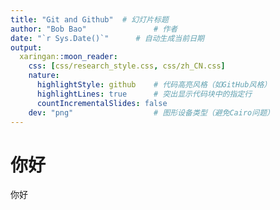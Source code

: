 ```yaml
---
title: "Git and Github"  # 幻灯片标题
author: "Bob Bao"               # 作者
date: "`r Sys.Date()`"      # 自动生成当前日期
output:
  xaringan::moon_reader:
    css: [css/research_style.css, css/zh_CN.css]
    nature:                    
      highlightStyle: github    # 代码高亮风格（如GitHub风格）
      highlightLines: true      # 突出显示代码块中的指定行
      countIncrementalSlides: false 
    dev: "png"                  # 图形设备类型（避免Cairo问题）
---
```

# 你好
你好